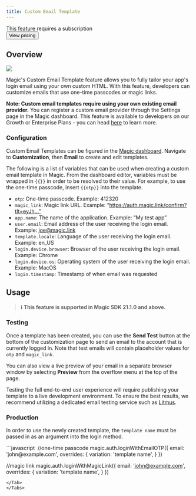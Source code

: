 ```yaml
---
title: Custom Email Template
---
```



<Card>
  This feature requires a subscription
  <br />
  <Button href="https://magic.link/pricing#features">View pricing</Button>
</Card>

## Overview

<Frame>
  <img src="/images/image.png" />
</Frame>

Magic's Custom Email Template feature allows you to fully tailor your app's login email using your own custom HTML. With this feature, developers can customize emails that use one-time passcodes or magic links.

**Note: Custom email templates require using your own existing email provider.** You can register a custom email provider through the Settings page in the Magic dashboard. This feature is available to developers on our Growth or Enterprise Plans - you can head [here](https://magic.link/pricing) to learn more.

### Configuration

Custom Email Templates can be figured in the [Magic dashboard](https://dashboard.magic.link). Navigate to **Customization**, then **Email** to create and edit templates.

The following is a list of variables that can be used when creating a custom email template in Magic. From the dashboard editor, variables must be wrapped in `{{}}` in order to be resolved to their value. For example, to use the one-time passcode, insert `{{otp}}` into the template.

- `otp`: One-time passcode. Example: 412320
- `magic_link`: Magic link URL. Example: “https://auth.magic.link/confirm?tlt=eyJh…”
- `app.name`: The name of the application. Example: “My test app”
- `user.email`: Email address of the user receiving the login email. Example: joe@magic.link
- `template.locale`: Language of the user receiving the login email. Example: en_US
- `login.device.browser`: Browser of the user receiving the login email. Example: Chrome
- `login.device.os`: Operating system of the user receiving the login email. Example: MacOS
- `login.timestamp`: Timestamp of when email was requested

## Usage

> ⁠**ℹ️** **This feature is supported in Magic SDK 21.1.0 and above.**

### Testing

Once a template has been created, you can use the **Send Test** button at the bottom of the customization page to send an email to the account that is currently logged in. Note that test emails will contain placeholder values for `otp` and `magic_link`.

You can also view a live preview of your email in a separate browser window by selecting **Preview** from the overflow menu at the top of the page.

Testing the full end-to-end user experience will require publishing your template to a live development environment. To ensure the best results, we recommend utilizing a dedicated email testing service such as [Litmus](https://www.litmus.com/).

### Production

In order to use the newly created template, the `template name` must be passed in as an argument into the login method.

<Tabs>
<Tab title="Javascript">
```javascript
⁠
⁠//one-time passcode
magic.auth.loginWithEmailOTP({
  email: 'john@example.com',
  overrides: {
    variation: 'template name',
  }
})⁠

//magic link⁠
magic.auth.loginWithMagicLink({
email: 'john@example.com',
overrides: {
variation: 'template name',
}
})
⁠

```
</Tab>
</Tabs>


```
